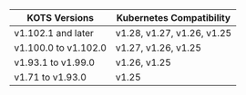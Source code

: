 | KOTS Versions      | Kubernetes Compatibility  |
|--------------------|---------------------------|
| v1.102.1 and later  | v1.28, v1.27, v1.26, v1.25        |
| v1.100.0 to v1.102.0  | v1.27, v1.26, v1.25        |
| v1.93.1 to v1.99.0  | v1.26, v1.25        |
| v1.71 to v1.93.0   | v1.25               |
